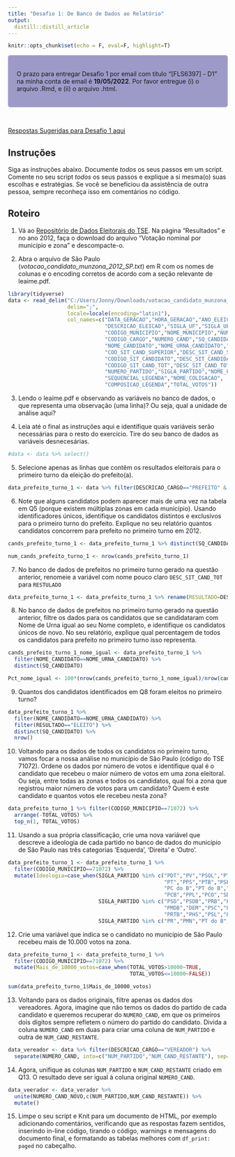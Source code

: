 ```yaml
---
title: "Desafio 1: De Banco de Dados ao Relatório"
output:
  distill::distill_article
---
```


```r
knitr::opts_chunk$set(echo = F, eval=F, highlight=T)
```


<style>
div.purple { background-color:#9e9ac8; border-radius: 5px; padding: 20px;}
</style>

<div class = "purple">
O prazo para entregar Desafio 1 por email com título “[FLS6397] - D1” na minha conta de email é **19/05/2022**. Por favor entregue (i) o arquivo .Rmd, e (ii) o arquivo .html.
</div>

<br>

[Respostas Sugeridas para Desafio 1 aqui](Desafio_1_Suggested_Responses.html)

## Instruções

Siga as instruções abaixo. Documente *todos* os seus passos em um script. Comente no seu script *todos* os seus passos e explique a si mesma(o) suas escolhas e estratégias. Se você se beneficiou da assistência de outra pessoa, sempre reconheça isso em comentários no código.

## Roteiro

1. Vá ao [Repositório de Dados Eleitorais do TSE](http://www.tse.jus.br/eleitor-e-eleicoes/estatisticas/repositorio-de-dados-eleitorais-1/repositorio-de-dados-eleitorais). Na página "Resultados" e no ano 2012, faça o download do arquivo "Votação nominal por município e zona" e descompacte-o.

2. Abra o arquivo de São Paulo (*votacao_candidato_munzona_2012_SP.txt*) em R com os nomes de colunas e o encoding corretos de acordo com a seção relevante de leaime.pdf.

```r
library(tidyverse)
data <- read_delim("C:/Users/Jonny/Downloads/votacao_candidato_munzona_2012/votacao_candidato_munzona_2012_SP.txt",
                   delim=";",
                   locale=locale(encoding="latin1"),
                   col_names=c("DATA_GERACAO","HORA_GERACAO","ANO_ELEICAO","NUM_TURNO",
                               "DESCRICAO_ELEICAO","SIGLA_UF","SIGLA_UE",
                               "CODIGO_MUNICIPIO","NOME_MUNICIPIO","NUMERO_ZONA",
                               "CODIGO_CARGO","NUMERO_CAND","SQ_CANDIDATO",
                               "NOME_CANDIDATO","NOME_URNA_CANDIDATO","DESCRICAO_CARGO",
                               "COD_SIT_CAND_SUPERIOR","DESC_SIT_CAND_SUPERIOR",
                               "CODIGO_SIT_CANDIDATO","DESC_SIT_CANDIDATO",
                               "CODIGO_SIT_CAND_TOT","DESC_SIT_CAND_TOT",
                               "NUMERO_PARTIDO","SIGLA_PARTIDO","NOME_PARTIDO",
                               "SEQUENCIAL_LEGENDA","NOME_COLIGACAO",
                               "COMPOSICAO_LEGENDA","TOTAL_VOTOS"))
```

3. Lendo o leaime.pdf e observando as variáveis no banco de dados, o que representa uma observação (uma linha)? Ou seja, qual a unidade de análise aqui?

4. Leia até o final as instruções aqui e identifique quais variáveis serão necessárias para o resto do exercício. Tire do seu banco de dados as variáveis desnecesárias.

```r
#data <- data %>% select()
```

5. Selecione apenas as linhas que contêm os resultados eleitorais para o primeiro turno da eleição do prefeito(a). 

```r
data_prefeito_turno_1 <- data %>% filter(DESCRICAO_CARGO=="PREFEITO" & NUM_TURNO==1)
```

6. Note que alguns candidatos podem aparecer mais de uma vez na tabela em Q5 (porque existem múltiplas zonas em cada município). Usando identificadores únicos, identifique os candidatos distintos e exclusivos para o primeiro turno do prefeito. Explique no seu relatório quantos candidatos concorrem para prefeito no primeiro turno em 2012.

```r
cands_prefeito_turno_1 <- data_prefeito_turno_1 %>% distinct(SQ_CANDIDATO)

num_cands_prefeito_turno_1 <- nrow(cands_prefeito_turno_1)
```

7. No banco de dados de prefeitos no primeiro turno gerado na questão anterior, renomeie a variável com nome pouco claro `DESC_SIT_CAND_TOT` para `RESTULADO`

```r
data_prefeito_turno_1 <- data_prefeito_turno_1 %>% rename(RESULTADO=DESC_SIT_CAND_TOT)
```

8. No banco de dados de prefeitos no primeiro turno gerado na questão anterior, filtre os dados para os candidatos que se candidataram com Nome de Urna igual ao seu Nome completo, e identifique os candidatos únicos de novo. No seu relatório, explique qual percentagem de todos os candidatos para prefeito no primeiro turno isso representa.

```r
cands_prefeito_turno_1_nome_igual <- data_prefeito_turno_1 %>% 
  filter(NOME_CANDIDATO==NOME_URNA_CANDIDATO) %>%
  distinct(SQ_CANDIDATO)

Pct_nome_igual <- 100*(nrow(cands_prefeito_turno_1_nome_igual)/nrow(cands_prefeito_turno_1))
```

9. Quantos dos candidatos identificados em Q8 foram eleitos no primeiro turno?

```r
data_prefeito_turno_1 %>% 
  filter(NOME_CANDIDATO==NOME_URNA_CANDIDATO) %>% 
  filter(RESULTADO=="ELEITO") %>%
  distinct(SQ_CANDIDATO) %>% 
  nrow()
```

10. Voltando para os dados de todos os candidatos no primeiro turno, vamos focar a nossa análise no município de São Paulo (código do TSE 71072). Ordene os dados por número de votos e identifique qual é o candidato que recebeu o maior número de votos em uma zona eleitoral. Ou seja, entre todas as zonas e todos os candidatos, qual foi a zona que registrou maior número de votos para um candidato? Quem é este candidato e quantos votos ele recebeu nesta zona? 

```r
data_prefeito_turno_1 %>% filter(CODIGO_MUNICIPIO==71072) %>%
  arrange(-TOTAL_VOTOS) %>%
  top_n(1, TOTAL_VOTOS)
```

11. Usando a sua própria classificação, crie uma nova variável que descreve a ideologia de cada partido no banco de dados do município de São Paulo nas três categorias 'Esquerda', 'Direita' e 'Outro'. 

```r
data_prefeito_turno_1 <- data_prefeito_turno_1 %>% 
  filter(CODIGO_MUNICIPIO==71072) %>% 
  mutate(Ideologia=case_when(SIGLA_PARTIDO %in% c("PDT","PV","PSOL","PTN",
                                                  "PT","PPS","PTB","PSB",
                                                  "PC do B","PT do B","PSTU",
                                                  "PCB","PPL","PCO","SD")~"Esquerda",
                             SIGLA_PARTIDO %in% c("PSD","PSDB","PRB","PRP",
                                                  "PMDB","DEM","PSC","PP",
                                                  "PRTB","PHS","PSL","PTC")~"Direita",
                             SIGLA_PARTIDO %in% c("PR","PMN","PT do B","PSDC")~"Outro"))

```

12. Crie uma variável que indica se o candidato no município de São Paulo recebeu mais de 10.000 votos na zona.

```r
data_prefeito_turno_1 <- data_prefeito_turno_1 %>% 
  filter(CODIGO_MUNICIPIO==71072) %>%
  mutate(Mais_de_10000_votos=case_when(TOTAL_VOTOS>10000~TRUE,
                                       TOTAL_VOTOS<=10000~FALSE))

sum(data_prefeito_turno_1$Mais_de_10000_votos)
```

13. Voltando para os dados originais, filtre apenas os dados dos vereadores. Agora, imagine que não temos os dados do partido de cada candidato e queremos recuperar do `NUMERO_CAND`, em que os primeiros dois dígitos sempre refletem o número do partido do candidato. Divida a coluna `NUMERO_CAND` em duas para criar uma coluna de `NUM_PARTIDO` e outra de `NUM_CAND_RESTANTE`.

```r
data_vereador <- data %>% filter(DESCRICAO_CARGO=="VEREADOR") %>%
  separate(NUMERO_CAND, into=c("NUM_PARTIDO","NUM_CAND_RESTANTE"), sep=2)
```

14. Agora, unifique as colunas `NUM_PARTIDO` e `NUM_CAND_RESTANTE` criado em Q13. O resultado deve ser igual à coluna original `NUMERO_CAND`.

```r
data_veerador <- data_verador %>% 
  unite(NUMERO_CAND_NOVO,c(NUM_PARTIDO,NUM_CAND_RESTANTE)) %>%
  mutate()
```

15. Limpe o seu script e Knit para um documento de HTML, por exemplo adicionando comentários, verificando que as respostas fazem sentidos, inserindo in-line código, tirando o código, warnings e mensagens do documento final, e formatando as tabelas melhores com `df_print: paged` no cabeçalho.

